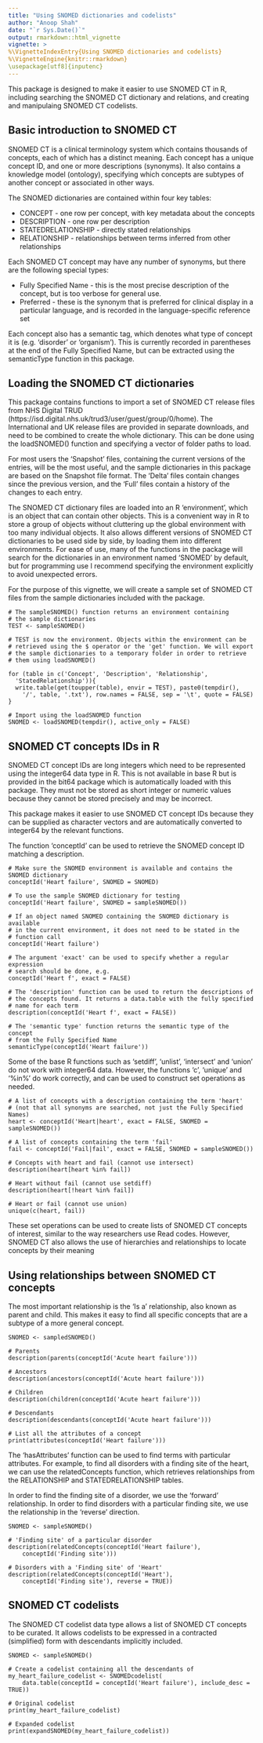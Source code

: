 ```yaml
---
title: "Using SNOMED dictionaries and codelists"
author: "Anoop Shah"
date: "`r Sys.Date()`"
output: rmarkdown::html_vignette
vignette: >
%\VignetteIndexEntry{Using SNOMED dictionaries and codelists}
%\VignetteEngine{knitr::rmarkdown}
\usepackage[utf8]{inputenc}
---
```


This package is designed to make it easier to use SNOMED CT in R, including searching the SNOMED CT dictionary and relations, and creating and manipulaing SNOMED CT codelists.

Basic introduction to SNOMED CT
-------------------------------

SNOMED CT is a clinical terminology system which contains thousands of concepts, each of which has a distinct meaning. Each concept has a unique concept ID, and one or more descriptions (synonyms). It also contains a knowledge model (ontology), specifying which concepts are subtypes of another concept or associated in other ways.

The SNOMED dictionaries are contained within four key tables:

- CONCEPT - one row per concept, with key metadata about the concepts
- DESCRIPTION - one row per description
- STATEDRELATIONSHIP - directly stated relationships
- RELATIONSHIP - relationships between terms inferred from other relationships

Each SNOMED CT concept may have any number of synonyms, but there are the following special types:

- Fully Specified Name - this is the most precise description of the concept, but is too verbose for general use.
- Preferred - these is the synonym that is preferred for clinical display in a particular language, and is recorded in the language-specific reference set

Each concept also has a semantic tag, which denotes what type of concept it is (e.g. 'disorder' or 'organism'). This is currently recorded in parentheses at the end of the Fully Specified Name, but can be extracted using the semanticType function in this package.

Loading the SNOMED CT dictionaries
----------------------------------

This package contains functions to import a set of SNOMED CT release files from NHS Digital TRUD (https://isd.digital.nhs.uk/trud3/user/guest/group/0/home). The International and UK release files are provided in separate downloads, and need to be combined to create the whole dictionary. This can be done using the loadSNOMED() function and specifying a vector of folder paths to load.

For most users the 'Snapshot' files, containing the current versions of the entries, will be the most useful, and the sample dictionaries in this package are based on the Snapshot file format. The 'Delta' files contain changes since the previous version, and the 'Full' files contain a history of the changes to each entry.

The SNOMED CT dictionary files are loaded into an R 'environment', which is an object that can contain other objects. This is a convenient way in R to store a group of objects without cluttering up the global environment with too many individual objects. It also allows different versions of SNOMED CT dictionaries to be used side by side, by loading them into different environments. For ease of use, many of the functions in the package will search for the dictionaries in an environment named 'SNOMED' by default, but for programming use I recommend specifying the environment explicitly to avoid unexpected errors. 

For the purpose of this vignette, we will create a sample set of SNOMED CT files from the sample dictionaries included with the package. 

```
# The sampleSNOMED() function returns an environment containing
# the sample dictionaries
TEST <- sampleSNOMED()

# TEST is now the environment. Objects within the environment can be
# retrieved using the $ operator or the 'get' function. We will export
# the sample dictionaries to a temporary folder in order to retrieve
# them using loadSNOMED()

for (table in c('Concept', 'Description', 'Relationship',
  'StatedRelationship')){
  write.table(get(toupper(table), envir = TEST), paste0(tempdir(),
    '/', table, '.txt'), row.names = FALSE, sep = '\t', quote = FALSE)
}

# Import using the loadSNOMED function
SNOMED <- loadSNOMED(tempdir(), active_only = FALSE)
```

SNOMED CT concepts IDs in R
---------------------------

SNOMED CT concept IDs are long integers which need to be represented using the integer64 data type in R. This is not available in base R but is provided in the bit64 package which is automatically loaded with this package. They must not be stored as short integer or numeric values because they cannot be stored precisely and may be incorrect.

This package makes it easier to use SNOMED CT concept IDs because they can be supplied as character vectors and are automatically converted to integer64 by the relevant functions.

The function 'conceptId' can be used to retrieve the SNOMED concept ID matching a description.

```
# Make sure the SNOMED environment is available and contains the SNOMED dictionary
conceptId('Heart failure', SNOMED = SNOMED)

# To use the sample SNOMED dictionary for testing
conceptId('Heart failure', SNOMED = sampleSNOMED())

# If an object named SNOMED containing the SNOMED dictionary is available
# in the current environment, it does not need to be stated in the
# function call
conceptId('Heart failure')

# The argument 'exact' can be used to specify whether a regular expression
# search should be done, e.g.
conceptId('Heart f', exact = FALSE)

# The 'description' function can be used to return the descriptions of
# the concepts found. It returns a data.table with the fully specified 
# name for each term
description(conceptId('Heart f', exact = FALSE))

# The 'semantic type' function returns the semantic type of the concept
# from the Fully Specified Name
semanticType(conceptId('Heart failure'))
```

Some of the base R functions such as 'setdiff', 'unlist', 'intersect' and 'union' do not work with integer64 data. However, the functions 'c', 'unique' and '%in%' do work correctly, and can be used to construct set operations as needed.

```
# A list of concepts with a description containing the term 'heart'
# (not that all synonyms are searched, not just the Fully Specified Names)
heart <- conceptId('Heart|heart', exact = FALSE, SNOMED = sampleSNOMED())

# A list of concepts containing the term 'fail'
fail <- conceptId('Fail|fail', exact = FALSE, SNOMED = sampleSNOMED())

# Concepts with heart and fail (cannot use intersect)
description(heart[heart %in% fail])

# Heart without fail (cannot use setdiff)
description(heart[!heart %in% fail])

# Heart or fail (cannot use union)
unique(c(heart, fail))
```

These set operations can be used to create lists of SNOMED CT concepts of interest, similar to the way researchers use Read codes. However, SNOMED CT also allows the use of hierarchies and relationships to locate concepts by their meaning

Using relationships between SNOMED CT concepts
----------------------------------------------

The most important relationship is the 'Is a' relationship, also known as parent and child. This makes it easy to find all specific concepts that are a subtype of a more general concept.

```
SNOMED <- sampledSNOMED()

# Parents
description(parents(conceptId('Acute heart failure')))

# Ancestors
description(ancestors(conceptId('Acute heart failure')))

# Children
description(children(conceptId('Acute heart failure')))

# Descendants
description(descendants(conceptId('Acute heart failure')))

# List all the attributes of a concept
print(attributes(conceptId('Heart failure')))
```

The 'hasAttributes' function can be used to find terms with particular attributes. For example, to find all disorders with a finding site of the heart, we can use the relatedConcepts function, which retrieves relationships from the RELATIONSHIP and STATEDRELATIONSHIP tables. 

In order to find the finding site of a disorder, we use the 'forward' relationship. In order to find disorders with a particular finding site, we use the relationship in the 'reverse' direction.

```
SNOMED <- sampleSNOMED()

# 'Finding site' of a particular disorder
description(relatedConcepts(conceptId('Heart failure'),
	conceptId('Finding site')))

# Disorders with a 'Finding site' of 'Heart'
description(relatedConcepts(conceptId('Heart'),
	conceptId('Finding site'), reverse = TRUE))
```

SNOMED CT codelists
-------------------

The SNOMED CT codelist data type allows a list of SNOMED CT concepts to be curated. It allows codelists to be expressed in a contracted (simplified) form with descendants implicitly included.

```
SNOMED <- sampleSNOMED()

# Create a codelist containing all the descendants of
my_heart_failure_codelist <- SNOMEDcodelist(
	data.table(conceptId = conceptId('Heart failure'), include_desc = TRUE))

# Original codelist
print(my_heart_failure_codelist)

# Expanded codelist
print(expandSNOMED(my_heart_failure_codelist))
```
